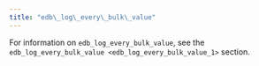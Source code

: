 ```yaml
---
title: "edb\_log\_every\_bulk\_value"
---
```


<div id="edb_log_every_bulk_value" class="registered_link"></div>


For information on `edb_log_every_bulk_value`, see the `edb_log_every_bulk_value <edb_log_every_bulk_value_1>` section.
